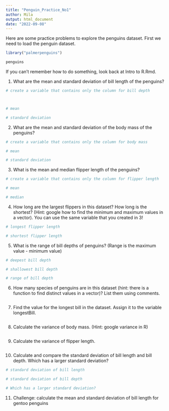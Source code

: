 ```yaml
---
title: "Penguin_Practice_No1"
author: Mila 
output: html_document
date: "2022-09-08"
---
```


Here are some practice problems to explore the penguins dataset. First we need to load the penguin dataset.

```r
library("palmerpenguins")

penguins
```

If you can't remember how to do something, look back at Intro to R.Rmd.

1.  What are the mean and standard deviation of bill length of the penguins?

```r
# create a variable that contains only the column for bill depth



# mean 

# standard deviation

```

2.  What are the mean and standard deviation of the body mass of the penguins?

```r
# create a variable that contains only the column for body mass

# mean

# standard deviation


```

3.  What is the mean and median flipper length of the penguins?

```r
# create a variable that contains only the column for flipper length

# mean

# median

```

4.  How long are the largest flippers in this dataset? How long is the shortest? (Hint: google how to find the minimum and maximum values in a vector). You can use the same variable that you created in 3!

```r
# longest flipper length

# shortest flipper length

```

5.  What is the range of bill depths of penguins? (Range is the maximum value - minimum value)

```r
# deepest bill depth

# shallowest bill depth

# range of bill depth
```

6.  How many species of penguins are in this dataset (hint: there is a function to find distinct values in a vector)? List them using comments.

```r

```

7.  Find the value for the longest bill in the dataset. Assign it to the variable longestBill.

```r

```

8.  Calculate the variance of body mass. (Hint: google variance in R)

```r

```

9.  Calculate the variance of flipper length.

```r

```

10. Calculate and compare the standard deviation of bill length and bill depth. Which has a larger standard deviation?

```r
# standard deviation of bill length

# standard deviation of bill depth

# Which has a larger standard deviation? 
```

11. Challenge: calculate the mean and standard deviation of bill length for gentoo penguins

```r




```
